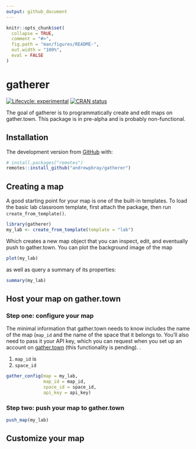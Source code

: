 ```yaml
---
output: github_document
---
```


<!-- README.md is generated from README.Rmd. Please edit that file -->

```r
knitr::opts_chunk$set(
  collapse = TRUE,
  comment = "#>",
  fig.path = "man/figures/README-",
  out.width = "100%",
  eval = FALSE
)
```

# gatherer

<!-- badges: start -->
[![Lifecycle: experimental](https://img.shields.io/badge/lifecycle-experimental-orange.svg)](https://www.tidyverse.org/lifecycle/#experimental)
[![CRAN status](https://www.r-pkg.org/badges/version/gatherer)](https://CRAN.R-project.org/package=gatherer)
<!-- badges: end -->

The goal of gatherer is to programmatically create and edit maps on gather.town. This package is in pre-alpha and is probably non-functional.

## Installation

The development version from [GitHub](https://github.com/) with:

```r
# install.packages("remotes")
remotes::install_github("andrewpbray/gatherer")
```

## Creating a map

A good starting point for your map is one of the built-in templates. To load the basic lab classroom template, first attach the package, then run `create_from_template()`.

```r
library(gatherer)
my_lab <- create_from_template(template = "lab")
```

Which creates a new map object that you can inspect, edit, and eventually push to gather.town. You can plot the background image of the map

```r
plot(my_lab)
```

as well as query a summary of its properties:

```r
summary(my_lab)
```


## Host your map on gather.town

### Step one: configure your map

The minimal information that gather.town needs to know includes the name of the map (`map_id` and the name of the space that it belongs to. You'll also need to pass it your API key, which you can request when you set up an account on [gather.town](gather.town) (this functionality is pending).
.

1. `map_id` is 
2. `space_id` 

```r
gather_config(map = my_lab, 
              map_id = map_id, 
              space_id = space_id, 
              api_key = api_key)
```

### Step two: push your map to gather.town


```r
push_map(my_lab)
```


## Customize your map






